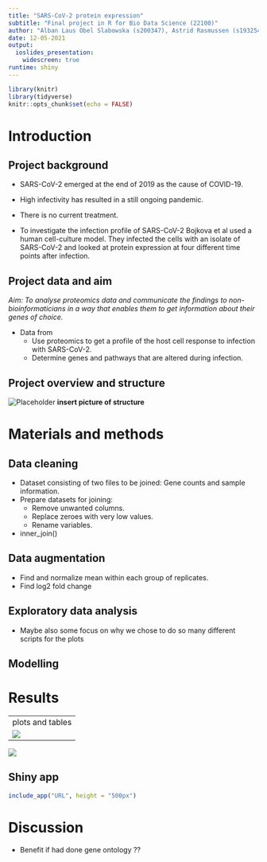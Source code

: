 ```yaml
---
title: "SARS-CoV-2 protein expression"
subtitle: "Final project in R for Bio Data Science (22100)"
author: "Alban Laus Obel Slabowska (s200347), Astrid Rasmussen (s193254), Jens Waaben (s205972), Signe Katrine Hjort (s174587), Signe Fischer Ravn (s175410)"
date: 12-05-2021
output:
  ioslides_presentation:
    widescreen: true
runtime: shiny
---
```


```r
library(knitr)
library(tidyverse)
knitr::opts_chunk$set(echo = FALSE)
```

# Introduction

## Project background
- SARS-CoV-2 emerged at the end of 2019 as the cause of COVID-19.
- High infectivity has resulted in a still ongoing pandemic.
- There is no current treatment.

- To investigate the infection profile of SARS-CoV-2 Bojkova et al used a human cell-culture model. They infected the cells with an isolate of SARS-CoV-2 and looked at protein expression at four different time points after infection.


## Project data and aim
*Aim: To analyse proteomics data and communicate the findings to non-bioinformaticians in a way that enables them to get information about their genes of choice.  *

- Data from 
  - Use proteomics to get a profile of the host cell response to infection with SARS-CoV-2.
  - Determine genes and pathways that are altered during infection.
  

## Project overview and structure
![Placeholder](/cloud/project/results/04_PCA_plot.png)
**insert picture of structure**

# Materials and methods

## Data cleaning
- Dataset consisting of two files to be joined: Gene counts and sample information.  
- Prepare datasets for joining:  
  - Remove unwanted columns.  
  - Replace zeroes with very low values.
  - Rename variables.
- inner_join()

## Data augmentation
- Find and normalize mean within each group of replicates.
- Find log2 fold change


## Exploratory data analysis
- Maybe also some focus on why we chose to do so many different scripts for the plots

## Modelling


# Results

---
plots and tables
![](/cloud/project/results/04_PCA_plot.png)
---
![](/cloud/project/results/Heatmap.png)


## Shiny app
```r
include_app("URL", height = "500px")
```


# Discussion

* Benefit if had done gene ontology  ??


